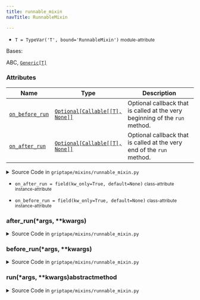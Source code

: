 ```yaml
---
title: runnable_mixin
navTitle: RunnableMixin

---
```


-   `T = TypeVar('T', bound='RunnableMixin')` <small>module-attribute</small>  <span id="griptape.mixins.runnable_mixin.T"></span> 

<span id="griptape.mixins.runnable_mixin.RunnableMixin"></span>

Bases:

<span title="abc.ABC">ABC</span>,  [`Generic[T]`](#griptape.mixins.runnable_mixin.T "typing.Generic")

### Attributes

| Name                                                                                                                                                                                                                                                                                                                        | Type                                                                                                                                                                                                                                                    | Description                                                                      |
| --------------------------------------------------------------------------------------------------------------------------------------------------------------------------------------------------------------------------------------------------------------------------------------------------------------------------- | ------------------------------------------------------------------------------------------------------------------------------------------------------------------------------------------------------------------------------------------------------- | -------------------------------------------------------------------------------- |
| <a href="runnable_mixin.mdx#griptape.mixins.runnable_mixin.RunnableMixin.on_before_run" title="on_before_run = field(kw_only=True, default=None)           class-attribute       instance-attribute    (griptape.mixins.runnable_mixin.RunnableMixin.on_before_run)"><code class="language-python">on_before_run</code></a> | <a href="runnable_mixin.mdx#griptape.mixins.runnable_mixin.T" title="T = TypeVar('T', bound='RunnableMixin')           module-attribute    (griptape.mixins.runnable_mixin.T)"><code class="language-python">Optional\[Callable\[[T], None]]</code></a> | Optional callback that is called at the very beginning of the `run` method.<br/> |
| <a href="runnable_mixin.mdx#griptape.mixins.runnable_mixin.RunnableMixin.on_after_run" title="on_after_run = field(kw_only=True, default=None)           class-attribute       instance-attribute    (griptape.mixins.runnable_mixin.RunnableMixin.on_after_run)"><code class="language-python">on_after_run</code></a>     | <a href="runnable_mixin.mdx#griptape.mixins.runnable_mixin.T" title="T = TypeVar('T', bound='RunnableMixin')           module-attribute    (griptape.mixins.runnable_mixin.T)"><code class="language-python">Optional\[Callable\[[T], None]]</code></a> | Optional callback that is called at the very end of the `run` method.<br/>       |

<details><summary>Source Code in <code>griptape&#47;mixins&#47;runnable_mixin.py</code></summary>

```python
@define()
class RunnableMixin(ABC, Generic[T]):
    """Mixin for classes that can be "run".

    Implementing classes should pass themselves as the generic type to ensure that the correct type is used in the callbacks.

    Attributes:
        on_before_run: Optional callback that is called at the very beginning of the `run` method.
        on_after_run: Optional callback that is called at the very end of the `run` method.
    """

    on_before_run: Optional[Callable[[T], None]] = field(kw_only=True, default=None)
    on_after_run: Optional[Callable[[T], None]] = field(kw_only=True, default=None)

    def before_run(self, *args, **kwargs) -> Any:
        if self.on_before_run is not None:
            self.on_before_run(cast("T", self))

    @abstractmethod
    def run(self, *args, **kwargs) -> Any: ...

    def after_run(self, *args, **kwargs) -> Any:
        if self.on_after_run is not None:
            self.on_after_run(cast("T", self))
```

</details>

-   `on_after_run = field(kw_only=True, default=None)` <small>class-attribute</small> <small>instance-attribute</small>  <span id="griptape.mixins.runnable_mixin.RunnableMixin.on_after_run"></span> 

-   `on_before_run = field(kw_only=True, default=None)` <small>class-attribute</small> <small>instance-attribute</small>  <span id="griptape.mixins.runnable_mixin.RunnableMixin.on_before_run"></span> 

<span id="griptape.mixins.runnable_mixin.RunnableMixin.after_run"></span>

### after_run(\*args, \*\*kwargs)

<details><summary>Source Code in <code>griptape&#47;mixins&#47;runnable_mixin.py</code></summary>

```python
def after_run(self, *args, **kwargs) -> Any:
    if self.on_after_run is not None:
        self.on_after_run(cast("T", self))
```

</details>

<span id="griptape.mixins.runnable_mixin.RunnableMixin.before_run"></span>

### before_run(\*args, \*\*kwargs)

<details><summary>Source Code in <code>griptape&#47;mixins&#47;runnable_mixin.py</code></summary>

```python
def before_run(self, *args, **kwargs) -> Any:
    if self.on_before_run is not None:
        self.on_before_run(cast("T", self))
```

</details>

<span id="griptape.mixins.runnable_mixin.RunnableMixin.run"></span>

### run(\*args, \*\*kwargs)abstractmethod

<details><summary>Source Code in <code>griptape&#47;mixins&#47;runnable_mixin.py</code></summary>

```python
@abstractmethod
def run(self, *args, **kwargs) -> Any: ...
```

</details>

